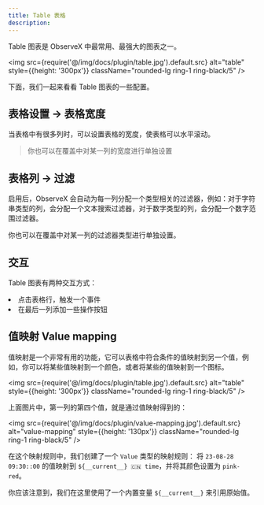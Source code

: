 ```yaml
---
title: Table 表格
description:
---
```



Table 图表是 ObserveX 中最常用、最强大的图表之一。

<img src={require('@/img/docs/plugin/table.jpg').default.src} alt="table"  style={{height: '300px'}} className="rounded-lg ring-1 ring-black/5" />


下面，我们一起来看看 Table 图表的一些配置。

## 表格设置 -> 表格宽度

当表格中有很多列时，可以设置表格的宽度，使表格可以水平滚动。


> 你也可以在覆盖中对某一列的宽度进行单独设置

## 表格列 -> 过滤

启用后，ObserveX 会自动为每一列分配一个类型相关的过滤器，例如：对于字符串类型的列，会分配一个文本搜索过滤器，对于数字类型的列，会分配一个数字范围过滤器。

你也可以在覆盖中对某一列的过滤器类型进行单独设置。


## 交互

Table 图表有两种交互方式：

<TextList>
    <li>点击表格行，触发一个事件</li>
    <li>在最后一列添加一些操作按钮</li>
</TextList>


## 值映射 Value mapping 

值映射是一个非常有用的功能，它可以表格中符合条件的值映射到另一个值，例如，你可以将某些值映射到一个颜色，或者将某些的值映射到一个图标。

<img src={require('@/img/docs/plugin/table.jpg').default.src} alt="table"  style={{height: '300px'}} className="rounded-lg ring-1 ring-black/5" />
  

上面图片中，第一列的第四个值，就是通过值映射得到的：

<img src={require('@/img/docs/plugin/value-mapping.jpg').default.src} alt="value-mapping"  style={{height: '130px'}} className="rounded-lg ring-1 ring-black/5" />


在这个映射规则中，我们创建了一个 `Value` 类型的映射规则： 将 `23-08-28 09:30::00` 的值映射到 `${__current__} 🇨🇳 time`，并将其颜色设置为 `pink-red`。

你应该注意到，我们在这里使用了一个内置变量 `${__current__}` 来引用原始值。
